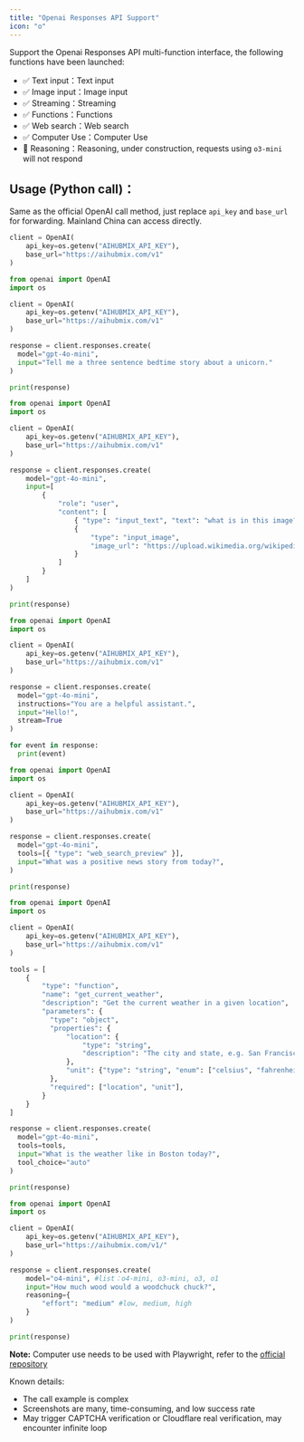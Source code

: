 ```yaml
---
title: "Openai Responses API Support"
icon: "o"
---
```


Support the Openai Responses API multi-function interface, the following functions have been launched:

- ✅ Text input：Text input
- ✅ Image input：Image input
- ✅ Streaming：Streaming
- ✅ Functions：Functions
- ✅ Web search：Web search
- ✅ Computer Use：Computer Use
- 🚧 Reasoning：Reasoning, under construction,  requests using `o3-mini` will not respond

## Usage (Python call)：

Same as the official OpenAI call method, just replace `api_key` and `base_url` for forwarding.
Mainland China can access directly.

```py
client = OpenAI(
    api_key=os.getenv("AIHUBMIX_API_KEY"),
    base_url="https://aihubmix.com/v1"
)
```

<CodeGroup>

```py Text input
from openai import OpenAI
import os

client = OpenAI(
    api_key=os.getenv("AIHUBMIX_API_KEY"),
    base_url="https://aihubmix.com/v1"
)

response = client.responses.create(
  model="gpt-4o-mini",
  input="Tell me a three sentence bedtime story about a unicorn."
)

print(response)
```


```py Image input
from openai import OpenAI
import os

client = OpenAI(
    api_key=os.getenv("AIHUBMIX_API_KEY"),
    base_url="https://aihubmix.com/v1"
)

response = client.responses.create(
    model="gpt-4o-mini",
    input=[
        {
            "role": "user",
            "content": [
                { "type": "input_text", "text": "what is in this image?" },
                {
                    "type": "input_image",
                    "image_url": "https://upload.wikimedia.org/wikipedia/commons/thumb/d/dd/Gfp-wisconsin-madison-the-nature-boardwalk.jpg/2560px-Gfp-wisconsin-madison-the-nature-boardwalk.jpg"
                }
            ]
        }
    ]
)

print(response)
```


```py Streaming
from openai import OpenAI
import os

client = OpenAI(
    api_key=os.getenv("AIHUBMIX_API_KEY"),
    base_url="https://aihubmix.com/v1"
)

response = client.responses.create(
  model="gpt-4o-mini",
  instructions="You are a helpful assistant.",
  input="Hello!",
  stream=True
)

for event in response:
  print(event)
```


```py Web search
from openai import OpenAI
import os

client = OpenAI(
    api_key=os.getenv("AIHUBMIX_API_KEY"),
    base_url="https://aihubmix.com/v1"
)

response = client.responses.create(
  model="gpt-4o-mini",
  tools=[{ "type": "web_search_preview" }],
  input="What was a positive news story from today?",
)

print(response)
```


```py Functions
from openai import OpenAI
import os

client = OpenAI(
    api_key=os.getenv("AIHUBMIX_API_KEY"),
    base_url="https://aihubmix.com/v1"
)

tools = [
    {
        "type": "function",
        "name": "get_current_weather",
        "description": "Get the current weather in a given location",
        "parameters": {
          "type": "object",
          "properties": {
              "location": {
                  "type": "string",
                  "description": "The city and state, e.g. San Francisco, CA",
              },
              "unit": {"type": "string", "enum": ["celsius", "fahrenheit"]},
          },
          "required": ["location", "unit"],
        }
    }
]

response = client.responses.create(
  model="gpt-4o-mini",
  tools=tools,
  input="What is the weather like in Boston today?",
  tool_choice="auto"
)

print(response)
```


```py ⏳ Reasoning
from openai import OpenAI
import os

client = OpenAI(
    api_key=os.getenv("AIHUBMIX_API_KEY"),
    base_url="https://aihubmix.com/v1/"
)

response = client.responses.create(
    model="o4-mini", #list：o4-mini, o3-mini, o3, o1
    input="How much wood would a woodchuck chuck?",
    reasoning={
        "effort": "medium" #low, medium, high
    }
)

print(response)
```

</CodeGroup>

**Note:**
Computer use needs to be used with Playwright, refer to the [official repository](https://github.com/openai/openai-cua-sample-app)

Known details:

- The call example is complex
- Screenshots are many, time-consuming, and low success rate
- May trigger CAPTCHA verification or Cloudflare real verification, may encounter infinite loop